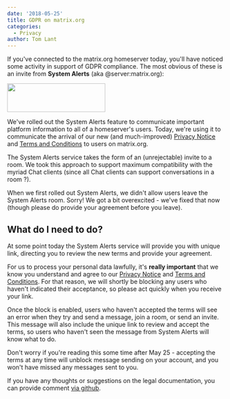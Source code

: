 ```yaml
---
date: '2018-05-25'
title: GDPR on matrix.org
categories:
  - Privacy
author: Tom Lant
---
```


If you've connected to the matrix.org homeserver today, you'll have noticed some activity in support of GDPR compliance. The most obvious of these is an invite from <strong>System Alerts</strong> (aka @server:matrix.org):

<a href="/blog/wp-content/uploads/2018/05/system_alerts_invite.png"><img class="alignnone size-full wp-image-3247" src="/blog/wp-content/uploads/2018/05/system_alerts_invite.png" alt="" width="227" height="66" /></a>

We've rolled out the System Alerts feature to communicate important platform information to all of a homeserver's users. Today, we're using it to communicate the arrival of our new (and much-improved) <a href="/docs/guides/privacy_notice.html">Privacy Notice</a> and <a href="/docs/guides/terms_and_conditions.html">Terms and Conditions</a> to users on matrix.org.

The System Alerts service takes the form of an (unrejectable) invite to a room. We took this approach to support maximum compatibility with the myriad Chat clients (since all Chat clients can support conversations in a room ?).

When we first rolled out System Alerts, we didn't allow users leave the System Alerts room. Sorry! We got a bit overexcited - we've fixed that now (though please do provide your agreement before you leave).
<h2>What do I need to do?</h2>
At some point today the System Alerts service will provide you with unique link, directing you to review the new terms and provide your agreement.

For us to process your personal data lawfully, it's <strong>really important</strong> that we know you understand and agree to our <a href="/docs/guides/privacy_notice.html">Privacy Notice</a> and <a href="/docs/guides/terms_and_conditions.html">Terms and Conditions</a>. For that reason, we will shortly be blocking any users who haven't indicated their acceptance, so please act quickly when you receive your link.

Once the block is enabled, users who haven't accepted the terms will see an error when they try and send a message, join a room, or send an invite. This message will also include the unique link to review and accept the terms, so users who haven't seen the message from System Alerts will know what to do.

Don't worry if you're reading this some time after May 25 - accepting the terms at any time will unblock message sending on your account, and you won't have missed any messages sent to you.

If you have any thoughts or suggestions on the legal documentation, you can provide comment <a href="https://github.com/matrix-org/matrix.org/tree/master/jekyll/_posts/guides">via github</a>.